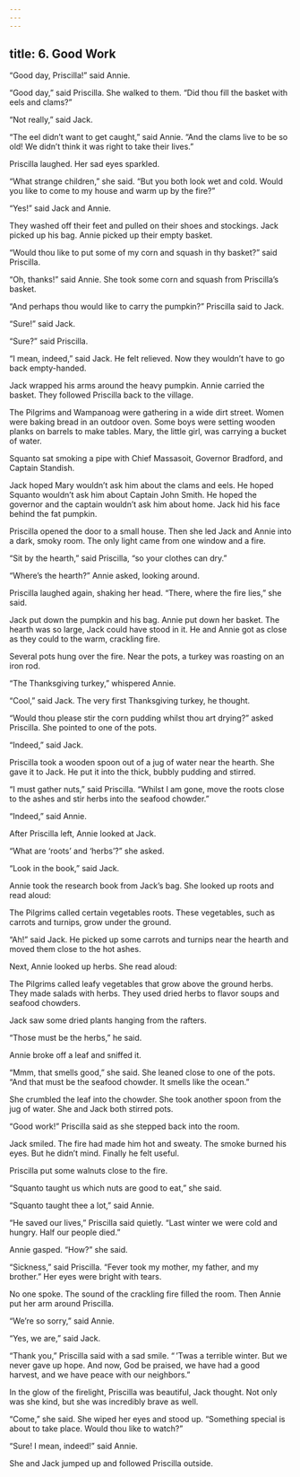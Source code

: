 ```yaml
---
---
---
```

title: 6. Good Work
---



“Good day, Priscilla!” said Annie.

“Good day,” said Priscilla. She walked to them. “Did thou fill the basket with eels and clams?”

“Not really,” said Jack.

“The eel didn’t want to get caught,” said Annie. “And the clams live to be so old! We didn’t think it was right to take their lives.”

Priscilla laughed. Her sad eyes sparkled.

“What strange children,” she said. “But you both look wet and cold. Would you like to come to my house and warm up by the fire?”

“Yes!” said Jack and Annie.

They washed off their feet and pulled on their shoes and stockings. Jack picked up his bag. Annie picked up their empty basket.

“Would thou like to put some of my corn and squash in thy basket?” said Priscilla.

“Oh, thanks!” said Annie. She took some corn and squash from Priscilla’s basket.

“And perhaps thou would like to carry the pumpkin?” Priscilla said to Jack.

“Sure!” said Jack.

“Sure?” said Priscilla.

“I mean, indeed,” said Jack. He felt relieved. Now they wouldn’t have to go back empty-handed.

Jack wrapped his arms around the heavy pumpkin. Annie carried the basket. They followed Priscilla back to the village.

The Pilgrims and Wampanoag were gathering in a wide dirt street. Women were baking bread in an outdoor oven. Some boys were setting wooden planks on barrels to make tables. Mary, the little girl, was carrying a bucket of water.

Squanto sat smoking a pipe with Chief Massasoit, Governor Bradford, and Captain Standish.

Jack hoped Mary wouldn’t ask him about the clams and eels. He hoped Squanto wouldn’t ask him about Captain John Smith. He hoped the governor and the captain wouldn’t ask him about home. Jack hid his face behind the fat pumpkin.

Priscilla opened the door to a small house. Then she led Jack and Annie into a dark, smoky room. The only light came from one window and a fire.

“Sit by the hearth,” said Priscilla, “so your clothes can dry.”

“Where’s the hearth?” Annie asked, looking around.

Priscilla laughed again, shaking her head. “There, where the fire lies,” she said.

Jack put down the pumpkin and his bag. Annie put down her basket. The hearth was so large, Jack could have stood in it. He and Annie got as close as they could to the warm, crackling fire.

Several pots hung over the fire. Near the pots, a turkey was roasting on an iron rod.

“The Thanksgiving turkey,” whispered Annie.

“Cool,” said Jack. The very first Thanksgiving turkey, he thought.

“Would thou please stir the corn pudding whilst thou art drying?” asked Priscilla. She pointed to one of the pots.

“Indeed,” said Jack.

Priscilla took a wooden spoon out of a jug of water near the hearth. She gave it to Jack. He put it into the thick, bubbly pudding and stirred.



“I must gather nuts,” said Priscilla. “Whilst I am gone, move the roots close to the ashes and stir herbs into the seafood chowder.”

“Indeed,” said Annie.

After Priscilla left, Annie looked at Jack.

“What are ‘roots’ and ‘herbs’?” she asked.

“Look in the book,” said Jack.

Annie took the research book from Jack’s bag. She looked up roots and read aloud:

The Pilgrims called certain vegetables roots. These vegetables, such as carrots and turnips, grow under the ground.



“Ah!” said Jack. He picked up some carrots and turnips near the hearth and moved them close to the hot ashes.

Next, Annie looked up herbs. She read aloud:

The Pilgrims called leafy vegetables that grow above the ground herbs. They made salads with herbs. They used dried herbs to flavor soups and seafood chowders.



Jack saw some dried plants hanging from the rafters.

“Those must be the herbs,” he said.

Annie broke off a leaf and sniffed it.

“Mmm, that smells good,” she said. She leaned close to one of the pots. “And that must be the seafood chowder. It smells like the ocean.”

She crumbled the leaf into the chowder. She took another spoon from the jug of water. She and Jack both stirred pots.

“Good work!” Priscilla said as she stepped back into the room.

Jack smiled. The fire had made him hot and sweaty. The smoke burned his eyes. But he didn’t mind. Finally he felt useful.

Priscilla put some walnuts close to the fire.

“Squanto taught us which nuts are good to eat,” she said.

“Squanto taught thee a lot,” said Annie.

“He saved our lives,” Priscilla said quietly. “Last winter we were cold and hungry. Half our people died.”

Annie gasped. “How?” she said.

“Sickness,” said Priscilla. “Fever took my mother, my father, and my brother.” Her eyes were bright with tears.

No one spoke. The sound of the crackling fire filled the room. Then Annie put her arm around Priscilla.

“We’re so sorry,” said Annie.

“Yes, we are,” said Jack.

“Thank you,” Priscilla said with a sad smile. “ ’Twas a terrible winter. But we never gave up hope. And now, God be praised, we have had a good harvest, and we have peace with our neighbors.”

In the glow of the firelight, Priscilla was beautiful, Jack thought. Not only was she kind, but she was incredibly brave as well.

“Come,” she said. She wiped her eyes and stood up. “Something special is about to take place. Would thou like to watch?”

“Sure! I mean, indeed!” said Annie.

She and Jack jumped up and followed Priscilla outside.